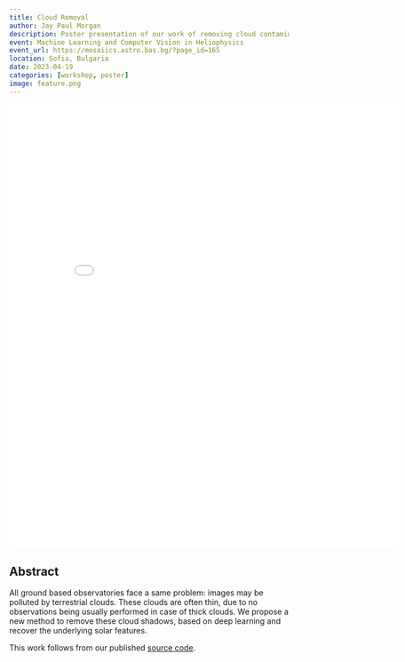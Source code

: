 ```yaml
---
title: Cloud Removal
author: Jay Paul Morgan
description: Poster presentation of our work of removing cloud contaminants from ground-based solar imagery.
event: Machine Learning and Computer Vision in Heliophysics
event_url: https://mosaiics.astro.bas.bg/?page_id=165
location: Sofia, Bulgaria
date: 2023-04-19
categories: [workshop, poster]
image: feature.png
---
```


```{=html}
<embed src="cloud-removal.pdf" width="700" height="800" 
 type="application/pdf">
```
## Abstract

All ground based observatories face a same problem: images may be polluted by terrestrial clouds. These clouds are often thin, due to no observations being usually performed in case of thick clouds. We propose a new method to remove these cloud shadows, based on deep learning and recover the underlying solar features.

This work follows from our published [source code](https://github.com/jaypmorgan/cloud-removal).

